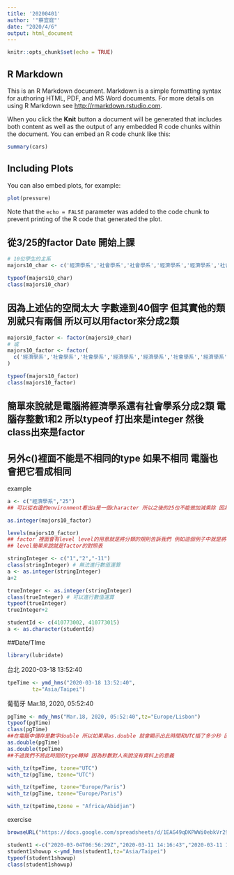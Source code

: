 ```yaml
---
title: '20200401'
author: '"蔡宜庭"'
date: "2020/4/6"
output: html_document
---
```


```r
knitr::opts_chunk$set(echo = TRUE)
```

## R Markdown

This is an R Markdown document. Markdown is a simple formatting syntax for authoring HTML, PDF, and MS Word documents. For more details on using R Markdown see <http://rmarkdown.rstudio.com>.

When you click the **Knit** button a document will be generated that includes both content as well as the output of any embedded R code chunks within the document. You can embed an R code chunk like this:

```r
summary(cars)
```

## Including Plots

You can also embed plots, for example:

```r
plot(pressure)
```

Note that the `echo = FALSE` parameter was added to the code chunk to prevent printing of the R code that generated the plot.

## 從3/25的factor Date 開始上課

```r
# 10位學生的主系
majors10_char <- c('經濟學系','社會學系','社會學系','經濟學系','經濟學系','社會學系','經濟學系','經濟學系','經濟學系','社會學系')

typeof(majors10_char)
class(majors10_char)
```
## 因為上述佔的空間太大 字數達到40個字 但其實他的類別就只有兩個 所以可以用factor來分成2類

```r
majors10_factor <- factor(majors10_char)
# 或
majors10_factor <- factor(
  c('經濟學系','社會學系','社會學系','經濟學系','經濟學系','社會學系','經濟學系','經濟學系','經濟學系','社會學系')
)

typeof(majors10_factor)
class(majors10_factor)
```
## 簡單來說就是電腦將經濟學系還有社會學系分成2類 電腦存整數1和2 所以typeof 打出來是integer 然後class出來是factor

## 另外c()裡面不能是不相同的type 如果不相同 電腦也會把它看成相同
example

```r
a <- c("經濟學系","25")
## 可以從右邊的environment看出a是一個character 所以之後的25也不能做加減乘除 因為電腦將他視為character
```

```r
as.integer(majors10_factor) 
```
```r
levels(majors10_factor)
## factor 裡面會有level level的用意就是將分類的規則告訴我們 例如這個例子中就是將社會學系設為1 經濟學系設為2 所以上面的as.integer才會出現2112212221這樣的東西
## level簡單來說就是factor的對照表
```

```r
stringInteger <- c("1","2","-11")
class(stringInteger) # 無法進行數值運算
a <- as.integer(stringInteger)
a+2
```
```r
trueInteger <- as.integer(stringInteger)
class(trueInteger) # 可以進行數值運算
typeof(trueInteger)
trueInteger+2
```
```r
studentId <- c(410773002, 410773015)
a <- as.character(studentId)
```

##Date/TIme
```r
library(lubridate)
```
台北 2020-03-18 13:52:40
```r
tpeTime <- ymd_hms("2020-03-18 13:52:40",
        tz="Asia/Taipei")
```
葡萄牙 Mar.18, 2020, 05:52:40
```r
pgTime <- mdy_hms("Mar.18, 2020, 05:52:40",tz="Europe/Lisbon")
typeof(pgTime)
class(pgTime)
##在電腦中儲存是數字double 所以如果用as.double 就會顯示出此時間和UTC插了多少秒 因此可以用來看兩個時區的時間是否相同
as.double(pgTime)
as.double(tpeTime)
##不過我們不將此時間的type轉掉 因為秒數對人來說沒有資料上的意義
```
```r
with_tz(tpeTime, tzone="UTC")
with_tz(pgTime, tzone="UTC")

with_tz(tpeTime, tzone="Europe/Paris")
with_tz(pgTime, tzone="Europe/Paris")

with_tz(tpeTime,tzone = "Africa/Abidjan")
```
exercise

```r
browseURL("https://docs.google.com/spreadsheets/d/1EAG49qDKPWWi0ebkVr29TLrvVnoBPfkvxYY-J3xLAHY/edit#gid=458686645")
```

```r
student1 <-c("2020-03-04T06:56:29Z","2020-03-11 14:16:43","2020-03-11 14:34:33")
student1showup <-ymd_hms(student1,tz="Asia/Taipei")
typeof(student1showup)
class(student1showup)
```













